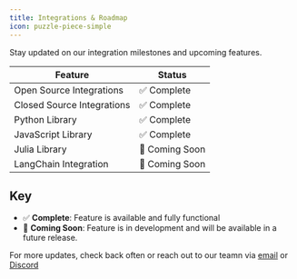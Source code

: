 ```yaml
---
title: Integrations & Roadmap
icon: puzzle-piece-simple
---
```


Stay updated on our integration milestones and upcoming features.

| **Feature**                | **Status**     |
| -------------------------- | -------------- |
| Open Source Integrations   | ✅ Complete    |
| Closed Source Integrations | ✅ Complete    |
| Python Library             | ✅ Complete    |
| JavaScript Library         | ✅ Complete    |
| Julia Library              | 🚧 Coming Soon |
| LangChain Integration      | 🚧 Coming Soon |

## Key

- ✅ **Complete**: Feature is available and fully functional
- 🚧 **Coming Soon**: Feature is in development and will be available in a future release.

For more updates, check back often or reach out to our teamn via [email](mailto:team@bytez.com) or [Discord](https://discord.com/invite/Z723PfCFWf)
